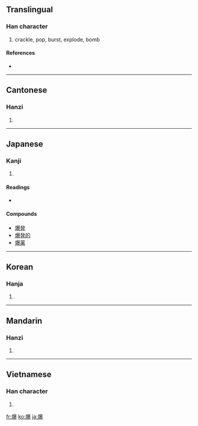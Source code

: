 ==Translingual==

===Han character===
{{Han char|rn=86|rad=火|as=15|sn=19|four=9683<sub>2</sub>|canj=火日廿水 (FATE)|ids=⿰[[火]][[暴]]}}

# crackle, pop, burst, explode, bomb

====References====
* {{Han ref|kx=0686.160|dkj=19540|dj=1099.030|hdz=32245.110|uh=7206|ud=29190|bh=C37A|bd=50042}}

----

==Cantonese==

===Hanzi===
{{yue-hanzi|jyut=|y=baau3}}

# {{defn|Cantonese|sort=火15}}

----

==Japanese==

===Kanji===
{{ja-kanji|grade=c|rs=火15}}

# {{defn|Japanese}}

====Readings====
* {{ja-readings|on=[[ばく]] (baku)|kun=[[さける]] (sakeru), [[やく]] (yaku)}}

====Compounds====
* [[爆発]]
* [[爆発的]]
* [[爆薬]]

----

==Korean==

===Hanja===
{{ko-hanja|hangeul=[[폭]], [[박]]|eumhun=|rv=pok, bak|mr=p'ok, pak|y=phok, pak}}

# {{defn|Korean|sort=火15}}

----

==Mandarin==

===Hanzi===
{{cmn-hanzi|pin=[[bào]] ([[bao4]])|wg=pao<sup>4</sup>}}

# {{defn|Mandarin|sort=火15}}

----

==Vietnamese==

===Han character===
{{vi-hantu|[[bạo]]|rs=火15}}

# {{defn|Vietnamese|sort=火15}}

[[fr:爆]]
[[ko:爆]]
[[ja:爆]]